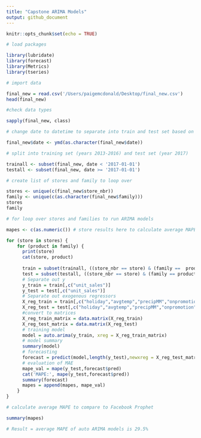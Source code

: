 ```yaml
---
title: "Capstone ARIMA Models"
output: github_document
---
```


```r
knitr::opts_chunk$set(echo = TRUE)
```

```r
# load packages

library(lubridate)
library(forecast)
library(Metrics)
library(tseries)
```


```r
# import data

final_new = read.csv('/Users/paigemcdonald/Desktop/final_new.csv')
head(final_new)
```

```r
#check data types

sapply(final_new, class)
```

```r
# change date to datetime to separate into train and test set based on year

final_new$date <- ymd(as.character(final_new$date))
```

```r
# split into training set (years 2013-2016) and test set (year 2017)

trainall <- subset(final_new, date < '2017-01-01')
testall <- subset(final_new, date >= '2017-01-01')
```

```r
# create list of stores and family to loop over

stores <- unique(c(final_new$store_nbr))
family <- unique(c(as.character(final_new$family)))
stores
family
```

```r
# for loop over stores and families to run ARIMA models

mapes <- c(as.numeric()) # store results here to calculate average MAPE

for (store in stores) {
    for (product in family) {
      print(store)
      cat(store, product) 
      
      train = subset(trainall, ((store_nbr == store) & (family ==  product)))
      test = subset(testall, ((store_nbr == store) & (family == product)))
      # Separate out y 
      y_train = train[,c("unit_sales")]
      y_test = test[,c("unit_sales")]
      # Separate out exogenous regressors
      X_reg_train = train[,c("holiday","avgtemp","precipMM","onpromotion")]
      X_reg_test = test[,c("holiday","avgtemp","precipMM","onpromotion")]
      #convert to matrices
      X_reg_train_matrix = data.matrix(X_reg_train)
      X_reg_test_matrix = data.matrix(X_reg_test)
      # training model
      model = auto.arima(y_train, xreg = X_reg_train_matrix)
      # model summary
      summary(model)
      # forecasting
      forecast = predict(model,length(y_test),newxreg = X_reg_test_matrix)
      # evaluation of MAE
      mape_val = mape(y_test,forecast$pred)
      cat('MAPE:', mape(y_test,forecast$pred))
      summary(forecast)
      mapes = append(mapes, mape_val)
    }
}
```

```r
# calculate average MAPE to compare to Facebook Prophet

summary(mapes)
```
```r
# Result = average MAPE of auto ARIMA models is 29.5%
```

